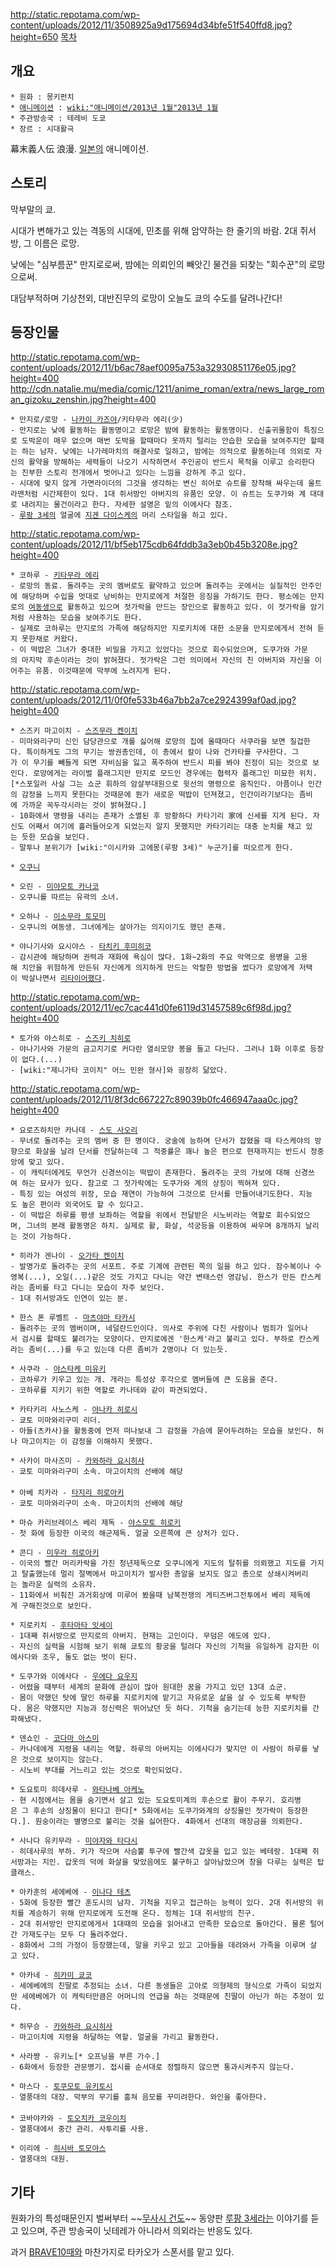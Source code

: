 http://static.repotama.com/wp-content/uploads/2012/11/3508925a9d175694d34bfe51f540ffd8.jpg?height=650
[[목차]]
== 개요 ==

 * 원화 : 몽키펀치
 * [[애니메이션]] : [[wiki:"애니메이션/2013년 1월"2013년 1월]]
 * 주관방송국 : 테레비 도쿄
 * 장르 : 시대활극

幕末義人伝 浪漫. [[일본]]의 애니메이션.

== 스토리 ==

막부말의 쿄.

시대가 변해가고 있는 격동의 시대에, 민초를 위해 암약하는 한 줄기의 바람.
2대 쥐서방, 그 이름은 로망.

낮에는 "심부름꾼" 만지로로써, 밤에는 의뢰인의 빼앗긴 물건을 되찾는 "회수꾼"의 로망으로써.

대담부적하며 기상천외, 대반진무의 로망이 오늘도 쿄의 수도를 달려나간다!

== 등장인물 ==
http://static.repotama.com/wp-content/uploads/2012/11/b6ac78aef0095a753a32930851176e05.jpg?height=400 http://cdn.natalie.mu/media/comic/1211/anime_roman/extra/news_large_roman_gizoku_zenshin.jpg?height=400
 * 만지로/로망 - [[나카이 카즈야]]/키타무라 에리(少)
 - 만지로는 낮에 활동하는 활동명이고 로망은 밤에 활동하는 활동명이다. 신출귀몰함이 특징으로 도박운이 매우 없으며 매번 도박을 할때마다 옷까지 털리는 안습한 모습을 보여주지만 할때는 하는 남자. 낮에는 나가레마치의 해결사로 일하고, 밤에는 의적으로 활동하는데 의외로 자신의 활약을 방해하는 세력들이 나오기 시작하면서 주인공이 반드시 목적을 이루고 승리한다는 진부한 스토리 전개에서 벗어나고 있다는 느낌을 강하게 주고 있다.
 - 시대에 맞지 않게 가면라이더의 그것을 생각하는 변신 히어로 슈트를 장착해 싸우는데 울트라맨처럼 시간제한이 있다. 1대 쥐서방인 아버지의 유품인 모양. 이 슈트는 도쿠가와 계 대대로 내려지는 물건이라고 한다. 자세한 설명은 밑의 이에사다 참조.
 - [[루팡 3세]]의 얼굴에 [[지겐 다이스케]]의 머리 스타일을 하고 있다.
http://static.repotama.com/wp-content/uploads/2012/11/bf5eb175cdb64fddb3a3eb0b45b3208e.jpg?height=400
 * 코하루 - [[키타무라 에리]]
 - 로망의 동료. 돌려주는 곳의 멤버로도 활약하고 있으며 돌려주는 곳에서는 실질적인 안주인에 해당하며 수입을 멋대로 낭비하는 만지로에게 처절한 응징을 가하기도 한다. 평소에는 만지로의 [[여동생]]으로 활동하고 있으며 젓가락을 만드는 장인으로 활동하고 있다. 이 젓가락을 암기처럼 사용하는 모습을 보여주기도 한다.
 - 실제로 코하루는 만지로의 가족에 해당하지만 지로키치에 대한 소문을 만지로에게서 전혀 듣지 못한채로 커왔다.
 - 이 떡밥은 그녀가 중대한 비밀을 가지고 있었다는 것으로 회수되었으며, 도쿠가와 가문의 마지막 후손이라는 것이 밝혀졌다. 젓가락은 그런 의미에서 자신의 친 아버지와 자신을 이어주는 유품. 이것때문에 막부에 노려지게 된다.
http://static.repotama.com/wp-content/uploads/2012/11/0f0fe533b46a7bb2a7ce2924399af0ad.jpg?height=400
 * 스즈키 마고이치 - [[스즈무라 켄이치]]
 - 미마와리구미 신인 담당관으로 개를 싫어해 로망의 집에 올때마다 사쿠라을 보면 질겁한다. 특이하게도 그의 무기는 쌍권총인데, 이 총에서 칼이 나와 건카타를 구사한다. 그가 이 무기를 빼들게 되면 자비심을 잃고 폭주하여 반드시 피를 봐야 진정이 되는 것으로 보인다. 로망에게는 라이벌 플래그지만 만지로 모드인 경우에는 협력자 플래그인 미묘한 위치.[*스포일러 사실 그는 쇼군 휘하의 암살부대원으로 윗선의 명령으로 움직인다. 아픔이나 인간의 감정을 느끼지 못한다는 것때문에 뭔가 새로운 떡밥이 던져졌고, 인간이라기보다는 좀비에 가까운 꼭두각시라는 것이 밝혀졌다.]
 - 10화에서 명령을 내리는 존재가 소멸된 후 방황하다 카타기리 家에 신세를 지게 된다. 자신도 어째서 여기에 흘러들어오게 되었는지 알지 못했지만 카타기리는 대충 눈치를 채고 있는 듯한 모습을 보인다.
 - 말투나 분위기가 [wiki:"이시카와 고에몽(루팡 3세)" 누군가]를 떠오르게 한다.

 * [[오쿠니]]

 * 오린 - [[미야모토 카나코]]
 - 오쿠니를 따르는 유곽의 소녀.

 * 오하나 - [[이소무라 토모미]]
 - 오쿠니의 여동생. 그녀에게는 살아가는 의지이기도 했던 존재.

 * 야나기사와 요시야스 - [[타치키 후미히코]]
 - 감시관에 해당하며 권력과 재화에 욕심이 많다. 1화~2화의 주요 악역으로 용병을 고용해 치안을 위험하게 만든뒤 자신에게 의지하게 만드는 악랄한 방법을 썼다가 로망에게 저택이 박살나면서 [[리타이어]]했다.
http://static.repotama.com/wp-content/uploads/2012/11/ec7cac441d0fe6119d31457589c6f98d.jpg?height=400
 * 토가와 야스히로 - [[스즈키 치히로]]
 - 야나기사와 가문의 금고지기로 커다란 열쇠모양 봉을 들고 다닌다. 그러나 1화 이후로 등장이 없다.(...)
 - [wiki:"제니가타 코이치" 어느 민완 형사]와 굉장히 닮았다.
http://static.repotama.com/wp-content/uploads/2012/11/8f3dc667227c89039b0fc466947aaa0c.jpg?height=400
 * 요로즈하치만 카나데 - [[스도 사오리]]
 - 무녀로 돌려주는 곳의 멤버 중 한 명이다. 궁술에 능하며 단서가 잡혔을 때 타스케야의 방향으로 화살을 날려 단서를 전달하는데 그 적중률은 꽤나 높은 편으로 현재까지는 반드시 정중앙에 맞고 있다.
 - 이 캐릭터에게도 무언가 신경쓰이는 떡밥이 존재한다. 돌려주는 곳의 가보에 대해 신경쓰여 하는 묘사가 있다. 참고로 그 젓가락에는 도쿠가와 계의 상징이 찍혀져 있다.
 - 특징 있는 여성의 위장, 모습 재연이 가능하여 그것으로 단서를 만들어내기도한다. 지능도 높은 편이라 외국어도 할 수 있다고.
 - 이 떡밥은 하루를 평생 보좌하는 역할을 위에서 전달받은 시노비라는 역할로 회수되었으며, 그녀의 본래 활동명은 하치. 실제로 활, 화살, 석궁등을 이용하여 싸우며 8개까지 날리는 것이 가능하다.

 * 히라가 겐나이 - [[오가타 켄이치]]
 - 발명가로 돌려주는 곳의 서포트. 주로 기계에 관련된 쪽의 일을 하고 있다. 잠수복이나 수영복(...), 오일(...)같은 것도 가지고 다니는 약간 변태스런 영감님. 한스가 만든 칸스케라는 좀비를 타고 다니는 모습이 자주 보인다.
 - 1대 쥐서방과도 인연이 있는 분.

 * 한스 폰 루벨트 - [[마츠야마 타카시]]
 - 돌려주는 곳의 멤버이며, 네덜란드인이다. 의사로 주위에 다친 사람이나 범죄가 일어나서 검시를 할때도 불려가는 모양이다. 만지로에겐 '한스케'라고 불리고 있다. 부하로 칸스케라는 좀비(...)를 두고 있는데 다른 좀비가 2명이나 더 있는듯.

 * 사쿠라 - [[야스타케 미유키]]
 - 코하루가 키우고 있는 개. 개라는 특성상 후각으로 멤버들에 큰 도움을 준다.
 - 코하루를 지키기 위한 역할로 카나데와 같이 파견되었다.

 * 카타키리 사노스케 - [[야나카 히로시]]
 - 쿄토 미마와리구미 리더. 
 - 아들(츠카사)을 활동중에 먼저 떠나보내 그 감정을 가슴에 묻어두려하는 모습을 보인다. 허나 마고이치는 이 감정을 이해하지 못했다.

 * 사카이 마사즈미 - [[카와하라 요시히사]]
 - 쿄토 미마와리구미 소속. 마고이치의 선배에 해당
 
 * 아베 치카라 - [[타지리 히로아키]]
 - 쿄토 미마와리구미 소속. 마고이치의 선배에 해당

 * 마슈 카리브레이스 베리 제독 - [[야스모토 히로키]]
 - 첫 화에 등장한 이국의 해군제독. 얼굴 오른쪽에 큰 상처가 있다.

 * 콘디 - [[미우라 히로아키]]
 - 이국의 빨간 머리카락을 가진 청년제독으로 오쿠니에게 지도의 탈취를 의뢰했고 지도를 가지고 탈출했는데 멀리 절벽에서 마고이치가 발사한 총알을 보지도 않고 총으로 상쇄시켜버리는 놀라운 실력의 소유자.
 - 11화에서 비춰진 과거회상에 미루어 봤을때 남북전쟁의 게티즈버그전투에서 베리 제독에게 구해진것으로 보인다.

 * 지로키치 - [[후타마타 잇세이]]
 - 1대째 쥐서방으로 만지로의 아버지. 현재는 고인이다. 무덤은 에도에 있다.
 - 자신의 실력을 시험해 보기 위해 쿄토의 황궁을 털려다 자신의 기척을 유일하게 감지한 이에사다와 조우, 둘도 없는 벗이 된다.

 * 도쿠가와 이에사다 - [[우에다 요우지]]
 - 어렸을 때부터 세계의 문화에 관심이 많아 원대한 꿈을 가지고 있던 13대 쇼군.
 - 몸이 약했던 탓에 딸인 하루를 지로키치에 맡기고 자유로운 삶을 살 수 있도록 부탁한다. 몸은 약했지만 지능과 정신력은 뛰어났던 듯 하다. 기척을 숨기는데 능한 지로키치를 간파해냈다.

 * 덴쇼인 - [[코다마 아스미]]
 - 카나데에게 지령을 내리는 역할. 하루의 아버지는 이에사다가 맞지만 이 사람이 하루를 낳은 것으로 보이지는 않는다.
 - 시노비 부대를 거느리고 있는 것으로 확인되었다.

 * 도요토미 히데사루 - [[와타나베 아케노]]
 - 현 시점에서는 몸을 숨기면서 살고 있는 도요토미계의 후손으로 활이 주무기. 호리병은 그 후손의 상징물이 된다고 한다[* 5화에서는 도쿠가와계의 상징물인 젓가락이 등장한다.]. 원숭이라는 별명으로 불리는 것을 싫어한다. 4화에서 선대의 매장금을 의뢰한다.

 * 사나다 유키무라 - [[미야자와 타다시]]
 - 히데사루의 부하. 키가 작으며 사슴뿔 투구에 빨간색 갑옷을 입고 있는 베테랑. 1대째 쥐서방과는 지인. 갑옷의 덕에 화살을 맞았음에도 불구하고 살아남았으며 창을 다루는 실력은 탑클래스.

 * 아카훈의 세에베에 - [[이나다 테츠]]
 - 5화에 등장한 빨간 훈도시의 남자. 기척을 지우고 접근하는 능력이 있다. 2대 쥐서방의 위치를 계승하기 위해 만지로에게 도전해 온다. 정체는 1대 쥐서방의 친구.
 - 2대 쥐서방인 만지로에게서 1대때의 모습을 읽어내고 만족한 모습으로 돌아간다. 물론 털어간 가재도구는 모두 다 돌려주었다.
 - 8화에서 그의 가정이 등장했는데, 말을 키우고 있고 고아들을 데려와서 가족을 이루며 살고 있다.

 * 아카네 - [[히카미 쿄코]]
 - 세에베에의 친딸로 추정되는 소녀. 다른 동생들은 고아로 의형제의 형식으로 가족이 되었지만 세에베에가 이 캐릭터만큼은 어머니의 언급을 하는 것때문에 친딸이 아닌가 하는 추정이 있다.

 * 허무승 - [[카와하라 요시히사]]
 - 마고이치에 지령을 하달하는 역할. 얼굴을 가리고 활동한다.

 * 사라쨩 - 유키노[* 오프닝을 부른 가수.]
 - 6화에서 등장한 관문병기. 접시를 순서대로 정렬하지 않으면 통과시켜주지 않는다.

 * 마스다 - [[토쿠모토 유키토시]]
 - 열풍대의 대장. 막부의 무기를 훔쳐 음모를 꾸미려한다. 와인을 좋아한다.
 
 * 코바야카와 - [[토오치카 코우이치]]
 - 열풍대에서 중간 관리. 사투리를 사용.

 * 이리에 - [[히시바 토모야스]]
 - 열풍대의 대원. 

== 기타 ==
원화가의 특성때문인지 벌써부터 ~~[[무사시 건도]]~~ 동양판 [[루팡 3세]]라는 이야기를 듣고 있으며, 주관 방송국이 닛테레가 아니라서 의외라는 반응도 있다.

과거 [[BRAVE10]]때와 마찬가지로 타카오가 스폰서를 맡고 있다.
